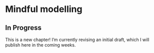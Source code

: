 # Mindful modelling

<!-- Modeling as metaphor, map, and reduction -->

::: {.callout-warning}
## In Progress

This is a new chapter! I'm currently revising an initial draft, which I will publish here in the coming weeks.
:::
